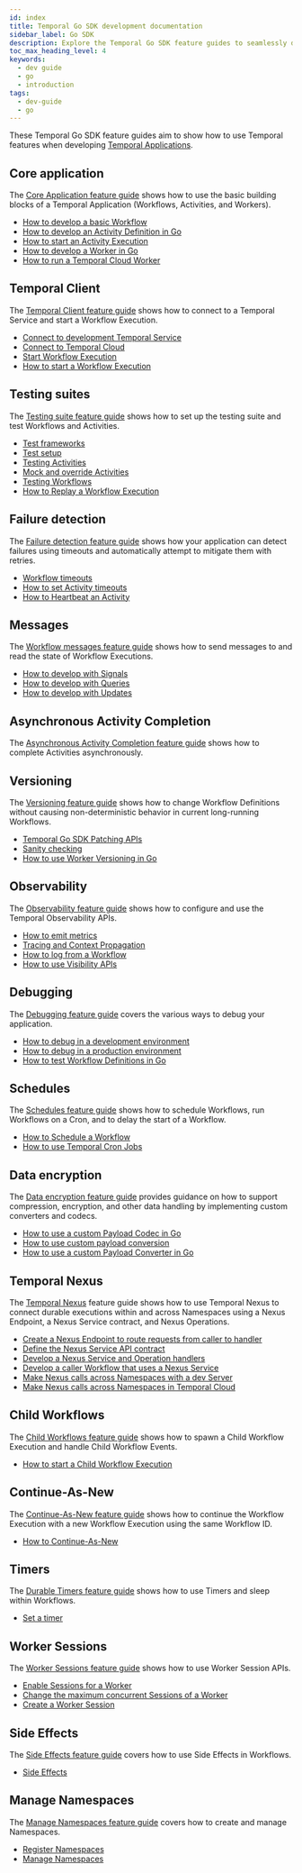 ```yaml
---
id: index
title: Temporal Go SDK development documentation
sidebar_label: Go SDK
description: Explore the Temporal Go SDK feature guides to seamlessly develop and manage Temporal Applications with core components, Temporal Client connections, testing, debugging, versioning, and more.
toc_max_heading_level: 4
keywords:
  - dev guide
  - go
  - introduction
tags:
  - dev-guide
  - go
---
```


These Temporal Go SDK feature guides aim to show how to use Temporal features when developing [Temporal Applications](/temporal#temporal-application).

## Core application

The [Core Application feature guide](/develop/go/core-application) shows how to use the basic building blocks of a Temporal Application (Workflows, Activities, and Workers).

- [How to develop a basic Workflow](/develop/go/core-application#develop-workflows)
- [How to develop an Activity Definition in Go](/develop/go/core-application#activity-definition)
- [How to start an Activity Execution](/develop/go/core-application#activity-execution)
- [How to develop a Worker in Go](/develop/go/core-application#develop-worker)
- [How to run a Temporal Cloud Worker](/develop/go/core-application#run-a-temporal-cloud-worker)

## Temporal Client

The [Temporal Client feature guide](/develop/go/temporal-clients) shows how to connect to a Temporal Service and start a Workflow Execution.

- [Connect to development Temporal Service](/develop/go/temporal-clients#connect-to-development-service)
- [Connect to Temporal Cloud](/develop/go/temporal-clients#connect-to-temporal-cloud)
- [Start Workflow Execution](/develop/go/temporal-clients#start-workflow-execution)
- [How to start a Workflow Execution](/develop/go/temporal-clients#start-workflow-execution)

## Testing suites

The [Testing suite feature guide](/develop/go/testing-suite) shows how to set up the testing suite and test Workflows and Activities.

- [Test frameworks](/develop/go/testing-suite#test-frameworks)
- [Test setup](/develop/go/testing-suite#test-setup)
- [Testing Activities](/develop/go/testing-suite#test-activities)
- [Mock and override Activities](/develop/go/testing-suite#mock-and-override-activities)
- [Testing Workflows](/develop/go/testing-suite#test-workflows)
- [How to Replay a Workflow Execution](/develop/go/testing-suite#replay)

## Failure detection

The [Failure detection feature guide](/develop/go/failure-detection) shows how your application can detect failures using timeouts and automatically attempt to mitigate them with retries.

- [Workflow timeouts](/develop/go/failure-detection#workflow-timeouts)
- [How to set Activity timeouts](/develop/go/failure-detection#activity-timeouts)
- [How to Heartbeat an Activity](/develop/go/failure-detection#activity-heartbeats)

## Messages

The [Workflow messages feature guide](/develop/go/message-passing) shows how to send messages to and read the state of Workflow Executions.

- [How to develop with Signals](/develop/go/message-passing#signals)
- [How to develop with Queries](/develop/go/message-passing#queries)
- [How to develop with Updates](/develop/go/message-passing#updates)

## Asynchronous Activity Completion

The [Asynchronous Activity Completion feature guide](/develop/go/asynchronous-activity-completion) shows how to complete Activities asynchronously.

## Versioning

The [Versioning feature guide](/develop/go/versioning) shows how to change Workflow Definitions without causing non-deterministic behavior in current long-running Workflows.

- [Temporal Go SDK Patching APIs](/develop/go/versioning#patching)
- [Sanity checking](/develop/go/versioning#sanity-checking)
- [How to use Worker Versioning in Go](/develop/go/versioning#worker-versioning)

## Observability

The [Observability feature guide](/develop/go/observability) shows how to configure and use the Temporal Observability APIs.

- [How to emit metrics](/develop/go/observability#metrics)
- [Tracing and Context Propagation](/develop/go/observability#tracing-and-context-propogation)
- [How to log from a Workflow](/develop/go/observability#logging)
- [How to use Visibility APIs](/develop/go/observability#visibility)

## Debugging

The [Debugging feature guide](/develop/go/debugging) covers the various ways to debug your application.

- [How to debug in a development environment](/develop/go/debugging#debug-in-a-development-environment)
- [How to debug in a production environment](/develop/go/debugging#debug-in-a-production-environment)
- [How to test Workflow Definitions in Go](/develop/go/debugging#testing-and-debugging)

## Schedules

The [Schedules feature guide](/develop/go/schedules) shows how to schedule Workflows, run Workflows on a Cron, and to delay the start of a Workflow.

- [How to Schedule a Workflow](/develop/go/schedules#schedule-a-workflow)
- [How to use Temporal Cron Jobs](/develop/go/schedules#temporal-cron-jobs)

## Data encryption

The [Data encryption feature guide](/develop/go/data-encryption) provides guidance on how to support compression, encryption, and other data handling by implementing custom converters and codecs.

- [How to use a custom Payload Codec in Go](/develop/go/data-encryption#custom-payload-codec)
- [How to use custom payload conversion](/develop/go/data-encryption#custom-payload-conversion)
- [How to use a custom Payload Converter in Go](/develop/go/data-encryption#custom-payload-converter)

## Temporal Nexus

The [Temporal Nexus](/nexusgosdk) feature guide shows how to use Temporal Nexus to connect durable executions within and across Namespaces using a Nexus Endpoint, a Nexus Service contract, and Nexus Operations.

- [Create a Nexus Endpoint to route requests from caller to handler](/nexusgosdk#create-nexus-endpoint)
- [Define the Nexus Service API contract](/nexusgosdk#define-nexus-service-api-contract)
- [Develop a Nexus Service and Operation handlers](/nexusgosdk#develop-nexus-service-operation-handlers)
- [Develop a caller Workflow that uses a Nexus Service](/nexusgosdk#develop-caller-workflow-nexus-service)
- [Make Nexus calls across Namespaces with a dev Server](/nexusgosdk#nexus-calls-across-namespaces-dev-server)
- [Make Nexus calls across Namespaces in Temporal Cloud](/nexusgosdk#nexus-calls-across-namespaces-temporal-cloud)

## Child Workflows

The [Child Workflows feature guide](/develop/go/child-workflows) shows how to spawn a Child Workflow Execution and handle Child Workflow Events.

- [How to start a Child Workflow Execution](/develop/go/child-workflows#child-workflows)

## Continue-As-New

The [Continue-As-New feature guide](/develop/go/continue-as-new) shows how to continue the Workflow Execution with a new Workflow Execution using the same Workflow ID.

- [How to Continue-As-New](/develop/go/continue-as-new)

## Timers

The [Durable Timers feature guide](/develop/go/timers) shows how to use Timers and sleep within Workflows.

- [Set a timer](/develop/go/timers)

## Worker Sessions

The [Worker Sessions feature guide](/develop/go/sessions) shows how to use Worker Session APIs.

- [Enable Sessions for a Worker](/develop/go/sessions#enable-sessions)
- [Change the maximum concurrent Sessions of a Worker](/develop/go/sessions#max-concurrent-sessions)
- [Create a Worker Session](/develop/go/sessions#create-a-session)

## Side Effects

The [Side Effects feature guide](/develop/go/side-effects) covers how to use Side Effects in Workflows.

- [Side Effects](/develop/go/side-effects)

## Manage Namespaces

The [Manage Namespaces feature guide](/develop/go/namespaces) covers how to create and manage Namespaces.

- [Register Namespaces](/develop/go/namespaces#register-namespace)
- [Manage Namespaces](/develop/go/namespaces#manage-namespaces)
